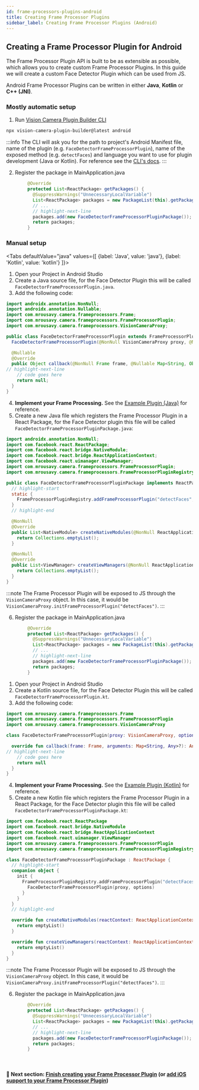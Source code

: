 ```yaml
---
id: frame-processors-plugins-android
title: Creating Frame Processor Plugins
sidebar_label: Creating Frame Processor Plugins (Android)
---
```



## Creating a Frame Processor Plugin for Android

The Frame Processor Plugin API is built to be as extensible as possible, which allows you to create custom Frame Processor Plugins.
In this guide we will create a custom Face Detector Plugin which can be used from JS.

Android Frame Processor Plugins can be written in either **Java**, **Kotlin** or **C++ (JNI)**.

### Mostly automatic setup

1. Run [Vision Camera Plugin Builder CLI](https://github.com/mateusz1913/vision-camera-plugin-builder)

```sh
npx vision-camera-plugin-builder@latest android
```

:::info
The CLI will ask you for the path to project's Android Manifest file, name of the plugin (e.g. `FaceDetectorFrameProcessorPlugin`), name of the exposed method (e.g. `detectFaces`) and language you want to use for plugin development (Java or Kotlin).
For reference see the [CLI's docs](https://github.com/mateusz1913/vision-camera-plugin-builder#%EF%B8%8F-options).
:::

2. Register the package in MainApplication.java

```java
        @Override
        protected List<ReactPackage> getPackages() {
          @SuppressWarnings("UnnecessaryLocalVariable")
          List<ReactPackage> packages = new PackageList(this).getPackages();
          // ...
          // highlight-next-line
          packages.add(new FaceDetectorFrameProcessorPluginPackage()); // <- add
          return packages;
        }
```

### Manual setup

<Tabs
  defaultValue="java"
  values={[
    {label: 'Java', value: 'java'},
    {label: 'Kotlin', value: 'kotlin'}
  ]}>
<TabItem value="java">

1. Open your Project in Android Studio
2. Create a Java source file, for the Face Detector Plugin this will be called `FaceDetectorFrameProcessorPlugin.java`.
3. Add the following code:

```java
import androidx.annotation.NonNull;
import androidx.annotation.Nullable;
import com.mrousavy.camera.frameprocessors.Frame;
import com.mrousavy.camera.frameprocessors.FrameProcessorPlugin;
import com.mrousavy.camera.frameprocessors.VisionCameraProxy;

public class FaceDetectorFrameProcessorPlugin extends FrameProcessorPlugin {
  FaceDetectorFrameProcessorPlugin(@NonNull VisionCameraProxy proxy, @Nullable Map<String, Object> options) {}

  @Nullable
  @Override
  public Object callback(@NonNull Frame frame, @Nullable Map<String, Object> arguments) throws Throwable {
// highlight-next-line
    // code goes here
    return null;
  }
}
```

4. **Implement your Frame Processing.** See the [Example Plugin (Java)](https://github.com/mrousavy/react-native-vision-camera/blob/main/package/example/android/app/src/main/java/com/mrousavy/camera/example/ExampleFrameProcessorPlugin.java) for reference.
5. Create a new Java file which registers the Frame Processor Plugin in a React Package, for the Face Detector plugin this file will be called `FaceDetectorFrameProcessorPluginPackage.java`:

```java
import androidx.annotation.NonNull;
import com.facebook.react.ReactPackage;
import com.facebook.react.bridge.NativeModule;
import com.facebook.react.bridge.ReactApplicationContext;
import com.facebook.react.uimanager.ViewManager;
import com.mrousavy.camera.frameprocessors.FrameProcessorPlugin;
import com.mrousavy.camera.frameprocessors.FrameProcessorPluginRegistry;

public class FaceDetectorFrameProcessorPluginPackage implements ReactPackage {
  // highlight-start
  static {
    FrameProcessorPluginRegistry.addFrameProcessorPlugin("detectFaces", FaceDetectorFrameProcessorPlugin::new);
  }
  // highlight-end

  @NonNull
  @Override
  public List<NativeModule> createNativeModules(@NonNull ReactApplicationContext reactContext) {
    return Collections.emptyList();
  }

  @NonNull
  @Override
  public List<ViewManager> createViewManagers(@NonNull ReactApplicationContext reactContext) {
    return Collections.emptyList();
  }
}
```

:::note
The Frame Processor Plugin will be exposed to JS through the `VisionCameraProxy` object. In this case, it would be `VisionCameraProxy.initFrameProcessorPlugin("detectFaces")`.
:::

6. Register the package in MainApplication.java

```java
        @Override
        protected List<ReactPackage> getPackages() {
          @SuppressWarnings("UnnecessaryLocalVariable")
          List<ReactPackage> packages = new PackageList(this).getPackages();
          // ...
          // highlight-next-line
          packages.add(new FaceDetectorFrameProcessorPluginPackage()); // <- add
          return packages;
        }
```

</TabItem>
<TabItem value="kotlin">

1. Open your Project in Android Studio
2. Create a Kotlin source file, for the Face Detector Plugin this will be called `FaceDetectorFrameProcessorPlugin.kt`.
3. Add the following code:

```kotlin
import com.mrousavy.camera.frameprocessors.Frame
import com.mrousavy.camera.frameprocessors.FrameProcessorPlugin
import com.mrousavy.camera.frameprocessors.VisionCameraProxy

class FaceDetectorFrameProcessorPlugin(proxy: VisionCameraProxy, options: Map<String, Any>?): FrameProcessorPlugin() {

  override fun callback(frame: Frame, arguments: Map<String, Any>?): Any? {
// highlight-next-line
    // code goes here
    return null
  }
}
```

4. **Implement your Frame Processing.** See the [Example Plugin (Kotlin)](https://github.com/mrousavy/react-native-vision-camera/blob/main/package/example/android/app/src/main/java/com/mrousavy/camera/example/ExampleKotlinFrameProcessorPlugin.kt) for reference.
5. Create a new Kotlin file which registers the Frame Processor Plugin in a React Package, for the Face Detector plugin this file will be called `FaceDetectorFrameProcessorPluginPackage.kt`:

```kotlin
import com.facebook.react.ReactPackage
import com.facebook.react.bridge.NativeModule
import com.facebook.react.bridge.ReactApplicationContext
import com.facebook.react.uimanager.ViewManager
import com.mrousavy.camera.frameprocessors.FrameProcessorPlugin
import com.mrousavy.camera.frameprocessors.FrameProcessorPluginRegistry

class FaceDetectorFrameProcessorPluginPackage : ReactPackage {
  // highlight-start
  companion object {
    init {
      FrameProcessorPluginRegistry.addFrameProcessorPlugin("detectFaces") { proxy, options ->
        FaceDetectorFrameProcessorPlugin(proxy, options)
      }
    }
  }
  // highlight-end

  override fun createNativeModules(reactContext: ReactApplicationContext): List<NativeModule> {
    return emptyList()
  }

  override fun createViewManagers(reactContext: ReactApplicationContext): List<ViewManager<*, *>> {
    return emptyList()
  }
}
```

:::note
The Frame Processor Plugin will be exposed to JS through the `VisionCameraProxy` object. In this case, it would be `VisionCameraProxy.initFrameProcessorPlugin("detectFaces")`.
:::

6. Register the package in MainApplication.java

```java
        @Override
        protected List<ReactPackage> getPackages() {
          @SuppressWarnings("UnnecessaryLocalVariable")
          List<ReactPackage> packages = new PackageList(this).getPackages();
          // ...
          // highlight-next-line
          packages.add(new FaceDetectorFrameProcessorPluginPackage()); // <- add
          return packages;
        }
```

</TabItem>
</Tabs>

<br />

#### 🚀 Next section: [Finish creating your Frame Processor Plugin](frame-processors-plugins-final) (or [add iOS support to your Frame Processor Plugin](frame-processors-plugins-ios))
